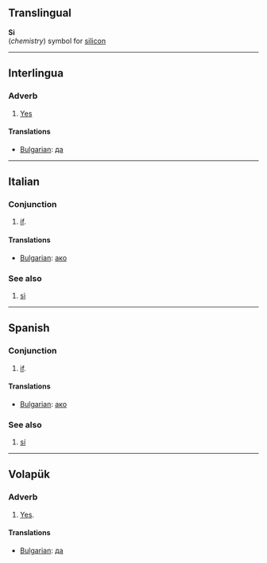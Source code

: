 ==Translingual==
'''Si'''<br>(''chemistry'') symbol for [[silicon]]

----
==Interlingua==
===Adverb===
# [[Yes]]

====Translations====

*[[Bulgarian]]: [[да]]

----
==Italian==
===Conjunction===
# [[if]].

====Translations====

*[[Bulgarian]]: [[ако]]

===See also===
# [[sì#Italian|sì]]

----
==Spanish==
===Conjunction===
# [[if]].

====Translations====

*[[Bulgarian]]: [[ако]]

===See also===
# [[sí#Spanish|sí]]

----
==Volapük==
===Adverb===
# [[Yes]].

====Translations====

*[[Bulgarian]]: [[да]]